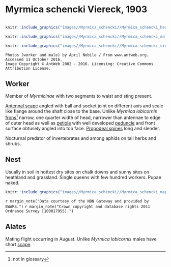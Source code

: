 # **Myrmica schencki** Viereck, 1903

```marginfigure
```

```r
knitr::include_graphics("images//Myrmica_schencki//Myrmica_schencki_head.jpg")
```

```r
knitr::include_graphics("images//Myrmica_schencki//Myrmica_schencki_male_head.jpg")
```

```r
knitr::include_graphics("images//Myrmica_schencki//Myrmica_schencki_side.jpg")
```

```block
Photos (worker and male) by April Nobile / From www.antweb.org. Accessed 11 October 2016.
Image Copyright © AntWeb 2002 - 2016. Licensing: Creative Commons Attribution License.
```

## Worker
Member of *Myrmicinae* with two segments to waist and sting present.

[Antennal scape](#glossary) angled with ball and socket joint on different axis and scale like flange around the shaft close to the base. Unlike *Myrmica lobicornis* [frons](#glossary)^[not in glossary] narrow, one quarter width of head, narrower than antennae to edge of outer head as well as [petiole](#glossary) with well developed [peduncle](#glossary) and front surface obtusely angled into top face. [Propodeal spines](#glossary) long and slender.

Nocturnal predator of invertebrates and among aphids on tall herbs and shrubs.

## Nest
Usually in soil in hottest dry sites on chalk downs and sunny sites on heathland and grassland. Single queens with few hundred workers. Pupae naked.

```r
knitr::include_graphics("images//Myrmica_schencki//Myrmica_schencki_map.png")
```
`r margin_note("Data courtesy of the NBN Gateway and provided by BWARS.")`
`r margin_note("Crown copyright and database rights 2011 Ordnance Survey [100017955].")`

## Alates
Mating flight occurring in August. Unlike *Myrmica lobicornis* males have short [scape](#glossary).

\pagebreak